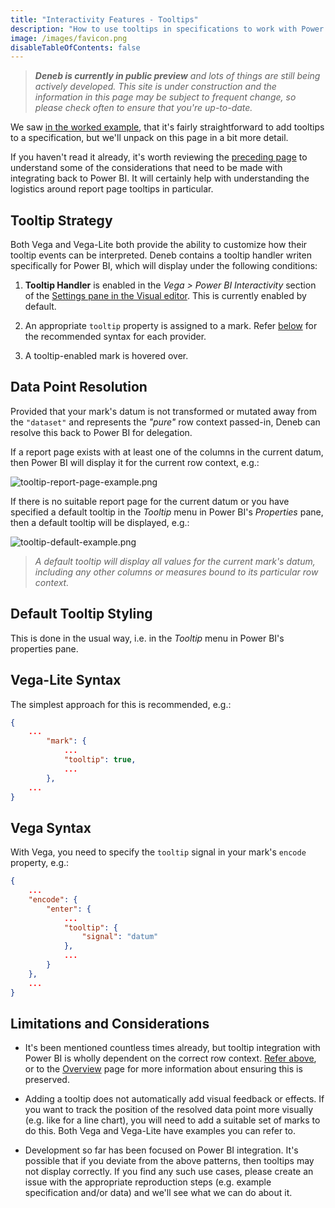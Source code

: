 ```yaml
---
title: "Interactivity Features - Tooltips"
description: "How to use tooltips in specifications to work with Power BI."
image: /images/favicon.png
disableTableOfContents: false
---
```



> _**Deneb is currently in public preview** and lots of things are still being actively developed. This site is under construction and the information in this page may be subject to frequent change, so please check often to ensure that you're up-to-date._

We saw [in the worked example](simple-worked-example#adding-tooltips), that it's fairly straightforward to add tooltips to a specification, but we'll unpack on this page in a bit more detail.

If you haven't read it already, it's worth reviewing the [preceding page](interactivity-features-overview) to understand some of the considerations that need to be made with integrating back to Power BI. It will certainly help with understanding the logistics around report page tooltips in particular.

## Tooltip Strategy

Both <OutboundLink href="https://github.com/vega/vega-tooltip/blob/master/docs/creating_your_tooltip.md#step-4-define-your-tooltip-in-vega-or-vega-lite" target="_blank">Vega</OutboundLink> and <OutboundLink href="https://vega.github.io/vega-lite/docs/tooltip.html" target="_blank">Vega-Lite</OutboundLink> both provide the ability to customize how their tooltip events can be interpreted. Deneb contains a tooltip handler writen specifically for Power BI, which will display under the following conditions:

1. **Tooltip Handler** is enabled in the _Vega > Power BI Interactivity_ section of the [Settings pane in the Visual editor](visual-editor#settings-tab). This is currently enabled by default.

2. An appropriate `tooltip` property is assigned to a mark. Refer [below](#vega-lite-syntax) for the recommended syntax for each provider.

3. A tooltip-enabled mark is hovered over.

## Data Point Resolution

Provided that your mark's datum is not transformed or mutated away from the `"dataset"` and represents the _"pure"_ row context passed-in, Deneb can resolve this back to Power BI for delegation.

If a report page exists with at least one of the columns in the current datum, then Power BI will display it for the current row context, e.g.:

![tooltip-report-page-example.png](/images/interactivity/tooltip-report-page-example.png "Deneb resolving a mark's datum back to a report page tooltip.")

If there is no suitable report page for the current datum or you have specified a default tooltip in the _Tooltip_ menu in Power BI's _Properties_ pane, then a default tooltip will be displayed, e.g.:

![tooltip-default-example.png](/images/interactivity/tooltip-default-example.png "Deneb resolving a mark's datum back to a default tooltip.")

> _A default tooltip will display all values for the current mark's datum, including any other columns or measures bound to its particular row context._

## Default Tooltip Styling

This is done in the usual way, i.e. in the _Tooltip_ menu in Power BI's properties pane.

## Vega-Lite Syntax

The <OutboundLink href="https://vega.github.io/vega-lite/docs/tooltip.html#encoding" target="_blank">simplest approach for this</OutboundLink> is recommended, e.g.:

```json
{
    ...
        "mark": {
            ...
            "tooltip": true,
            ...
        },
    ...
}
```

## Vega Syntax

With Vega, you need to specify the `tooltip` signal in your mark's `encode` property, e.g.:

```json
{
    ...
    "encode": {
        "enter": {
            ...
            "tooltip": {
                "signal": "datum"
            },
            ...
        }
    },
    ...
}
```

## Limitations and Considerations

-   It's been mentioned countless times already, but tooltip integration with Power BI is wholly dependent on the correct row context. [Refer above](#data-point-resolution), or to the [Overview](interactivity-features-overview) page for more information about ensuring this is preserved.

-   Adding a tooltip does not automatically add visual feedback or effects. If you want to track the position of the resolved data point more visually (e.g. like for a line chart), you will need to add a suitable set of marks to do this. Both <OutboundLink href="https://vega.github.io/vega/examples/" target="_blank">Vega</OutboundLink> and <OutboundLink href="https://vega.github.io/vega-lite/examples/" target="_blank">Vega-Lite</OutboundLink> have examples you can refer to.

-   Development so far has been focused on Power BI integration. It's possible that if you deviate from the above patterns, then tooltips may not display correctly. If you find any such use cases, please <OutboundLink href="https://github.com/deneb-viz/deneb/issues" target="_blank">create an issue</OutboundLink> with the appropriate reproduction steps (e.g. example specification and/or data) and we'll see what we can do about it.
